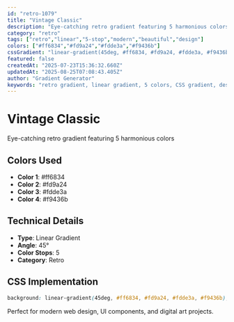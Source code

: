 ```yaml
---
id: "retro-1079"
title: "Vintage Classic"
description: "Eye-catching retro gradient featuring 5 harmonious colors"
category: "retro"
tags: ["retro","linear","5-stop","modern","beautiful","design"]
colors: ["#ff6834","#fd9a24","#fdde3a","#f9436b"]
cssGradient: "linear-gradient(45deg, #ff6834, #fd9a24, #fdde3a, #f9436b)"
featured: false
createdAt: "2025-07-23T15:36:32.660Z"
updatedAt: "2025-08-25T07:08:43.405Z"
author: "Gradient Generator"
keywords: "retro gradient, linear gradient, 5 colors, CSS gradient, design, #ff6834, #fd9a24, #fdde3a, #f9436b"
---
```


# Vintage Classic

Eye-catching retro gradient featuring 5 harmonious colors

## Colors Used
- **Color 1**: #ff6834
- **Color 2**: #fd9a24
- **Color 3**: #fdde3a
- **Color 4**: #f9436b

## Technical Details
- **Type**: Linear Gradient
- **Angle**: 45°
- **Color Stops**: 5
- **Category**: Retro

## CSS Implementation
```css
background: linear-gradient(45deg, #ff6834, #fd9a24, #fdde3a, #f9436b);
```

Perfect for modern web design, UI components, and digital art projects.
